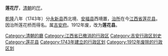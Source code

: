 '''莲花厅'''，[[清朝|清朝]]的[[厅_(清朝)|厅]]。

[[乾隆|乾隆]]八年（1743年）分[[永新县|永新县]]西北境、[[安福县|安福县]]西境置，[[治所|治所]]在今[[江西省|江西省]][[莲花县|莲花县]]。因治所莲花桥而得名。属[[吉安府|吉安府]]。1912年废，改为'''莲花县'''。

{{清朝行政区划小作品}}
{{DEFAULTSORT:L}}
[[Category:清朝的廳|Category:清朝的廳]]
[[Category:江西省已撤消的行政区|Category:江西省已撤消的行政区]]
[[Category:吉安行政区划史|Category:吉安行政区划史]]
[[Category:莲花县|Category:莲花县]]
[[Category:1743年建立的行政区划|Category:1743年建立的行政区划]]
[[Category:1912年废除的行政区划|Category:1912年废除的行政区划]]